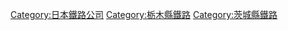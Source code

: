 {{Commonscat|Moka Railway}}
{{catmore}}
{{DEFAULTSORT:Moka Railway}}
[[Category:日本鐵路公司|Category:日本鐵路公司]]
[[Category:栃木縣鐵路|Category:栃木縣鐵路]]
[[Category:茨城縣鐵路|Category:茨城縣鐵路]]